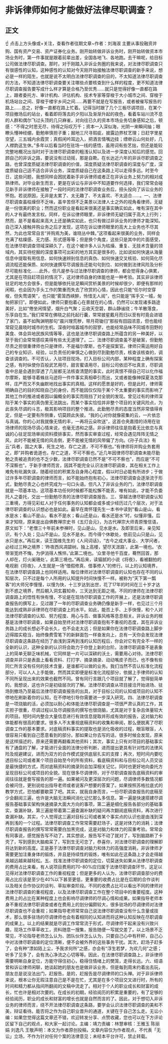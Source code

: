 # 非诉律师如何才能做好法律尽职调查？
## 正文
☝ 点击上方头像或+关注，查看作者往期文章~作者：刘海淑 主要从事投融资并购、国有资产交易、资产证券化业务。刚开始转做非诉业务时，刚开始转做资本市场业务时，第一件事就是跟着前辈出差，全国各地飞、各地跑。去干嘛呢，给目标公司做法律尽职调查。那时，对于刚踏入非诉业务圈的我来说，对法律尽职调查只有很感性的认知，这种感性的认知对今天刚开始接触法律尽职调查的新手来说，想必是一样的陌生，也就是说不太明白法律尽职调查的目的，不太知道法律尽职调查的方法，不知道法律尽职调查要关注哪些点要核查到什么样的程度，更不知道法律尽职调查报告要写成什么样才算是合格乃至优秀……就只是觉得好像一直都在路上，跟者委托方、审计机构、评估机构、技术专家等穿梭于大小城市之间、穿梭于机场站台之间、穿梭于楼宇乡间之间……再要不就是在写报告，或者被催写报告的路上……总之，好像一直都在路上忙着。记得当时跟了几个三板尽调项目，在某个项目撤场后的站台，看着即将落去的夕阳以及渐渐升起的夜色，看着车站川流不息的人群和偶尔飞过头顶的几只麻雀，对向往已久的资本市场业务切身感知之后，顿感：“不得之时思无尽，待得之际叹万千；资本一入深似海，光阴一来瞬间抽；眼瞭头懵神经绷，勤勉审慎担子重；掘地三尺寻瑕疵，披露边界杖艺理；日赶字里星空望，三五城内余霞赏；真假闲吟耳边入，把酒言情嘴边挂；缥缈云山何处好，几人襟韵这生休。”多年以后看当时在驻场一线的感悟，虽用词有些艺拙，但还是能较完整地概况出当时对于法律尽职调查的粗浅认知以及进一步深度认知后的感觉。回顾自己的非诉之路，要说没有过动摇，那是自欺。在长达近六年的非诉尽职调查之路，也曾深度质疑法律尽职调查的价值，深度质疑法律尽职调查的深度与广度，深度质疑自己适不适合非诉业务，深度质疑自己在这条路上可以走得多远。时至今日，这些问题，我想同样会困扰着新手非诉律师或者正在非诉业务上努力的相对成熟律师。对毕业新生而言，更是在诉讼与非诉中不知道要作何选择，我们常常会碰见新手非诉律师在接触了一段时间的法律尽职调查业务后，扭头投向了诉讼业务的怀抱。若说原因，无非是太累了、太无趣了、不太喜欢、不太适合……。一、法律尽职调查虽枯燥但不乏味，虽辛苦但不乏美景以法律人士之外的视角看律师，无疑是一份很美的职业；然而这份职业是看起来很美还是事实确实如此，唯有深在其中的人才有最终发言权。同样，在诉讼律师眼里，非诉律师无疑归属于高大上行列；然而，是不是看起来高大上还是确实如此，也只有做过非诉业务的律师才能深知。自己深入接触并购业务之后才发现，这项在诉讼律师眼里的高大上业务也不尽其然，为此也常常自言“并购焉为美，谁晓丛中棘。”这项看起来很美的业务，同样会充满了枯燥感、无力感、形式感等等；但是换个角度，这些只是其中的片面感受，在法律尽职调查领域深耕久了，在这个被许多人认为枯燥、重复、无技术含量的领域内，其实待挖掘的深度事项可出彩的地方其实是很多的，比如说如何快速从海量信息中提取有用信息、如何快速辨别信息的真伪、如何快速交叉核验、如何简化尽调流程还能保质、如何快速撰写尽调报告还能句句到位、如何做到法律风险及分析尽可能标准化……此外，但凡是参与过法律尽职调查的律师，都会觉得身心俱累，尤其是在项目赶项目的情况下，这对律师自身的体能也是一种考验。其实非诉律师驻足的地方会很多，但是能够依托驻足瞬间赏析美景的时候却很少，即便有那样的闲暇，也会因为手头工作的繁重而失去了欣赏的心情，因此也只能“任尔时空穿梭，但失莺语笑”，也只能“雾笼西峡醉，怜惜无人阅”，也只能是“挥手又一城，匆匆把家归”。即便如此，律师只要抱着心在景就在的心情，仍然可以发现诸多路途美好，比如“倦坐闲情望，烟升白气聚；云收天空碧，群山静谧绕；牛羊散落食，乐享自在生。”我们常常在佛晓之前托起行囊，常常披星戴月而归以至有时竟会进错了家门，虽不如陶渊明那句“晨兴理荒秽，带月荷锄归”那般有田园浓意，但也能经常窥见晨晓时城市的生机、深夜时喧嚣城市的寂寥，也能经常品味不同城市田野的美食、体会异地民族风情等等，这也是法律尽职调查路上所蕴含的另一种美好，以至于我们会常常感叹美得有些太无道理了。二、法律尽职调查虽不是破案，但勤勉尽责之担很重律师也只是律师，不是福尔摩斯，也不是探案官。律师只需运用好自己的专业知识、经验，以负责任的审慎之心做到尽到勤勉尽责，核查该核查的，调查该调查的。不可否认，入驻项目现场，打入目标公司内部，某种程度上确有探案之感，有时纵使你百般武艺用尽，甜言蜜语用尽，目标公司依旧不吐真言，尽职调查中总是会遇到穿透了几层都无法核查清楚的事实，此时真恨不得自己可以化作福尔摩斯，能够寻着蛛丝马迹将一件件事实真相牵引而出，又或者能像神探夏洛克那样，庄严而又不失幽默地找出事实的真相。这样的愿景是好的，但是此时，律师需明确自己的目的知晓自己的身份，而不能因仅仅陷于某个不太重要的事实而影响了其他工作的推进或者因以偏概全的事实而阻挡了对全貌的发现。曾见过有的律师深陷于某个事实的真伪里无法跳出，而某个事实恰恰并非整个项目的关键风险点，为此丧失尽调的斗志，极其影响项目的整个推进。此勤勉尽责的态度当然非常值得肯定，但是一定要有所侧重，切莫顾此失彼。“我的心对你就像密集的云，一片依恋与真诚。你的心对我就像无情的丰，一再将云朵吹送”，这首仓央嘉措的诗用在驻场律师的现场尽调心情来说，也毫无违和之感。非诉律师往往是抱着无比依恋与真诚的心驻足现场审阅资料摸排事实，然而事实审查过程，经常会遇见阵阵无情之风，此时不能被无情的风击倒，更不能被无情的风带偏了方向。《孙子兵法》有云“兵者，国之大事，死生之地，存亡之道，不可不察也。”有律师将并购业务套用之，即“并购者诡道也，存亡之道，不可不察也。”近几年因律师尽职调查未能尽勤勉之责被追责的也不乏少数，法律尽职调查已然不是“不可不察也”，而应是“不可不深察也”。于新手律师而言，因其不能完全认识法律尽职调查，其在相关工作上难免有纰漏失误，随着经验的积累及自身用心程度，假以时日必能有所进步；于做过许多年尽职调查的律师而言，如不能始终抱有初心，法律尽职调查会逐渐流于形式，勤勉尽责之心也终究成为一句口头语。但凡入了非诉业务的门，法律尽职调查就是一项基本功，这项基本功任何时候都不能松懈不能丢，唯有如此，才能不负委托人之委托，交出一份勤勉尽责的法律尽职调查报告。三、穿越法律尽职调查认知三重境，方得见彩虹人对于任何事务的认知都会或多或少经历过几个层次，对于法律尽职调查的认识想必也是如此。最早在南怀瑾先生一本书中读到“看山是山，看水是水；看山不是山，看水不是水；看山还是山，看水还是水”时，似懂非懂。后来才知晓，原来是出自佛教禅宗史书《五灯会元》，为古代禅宗大师青原惟信语，原文如下：“老僧三十年前未参禅时，见山是山，见水是水。及即至后来，亲见知识，有个入处；见山不是山，见水不是水。而今得个休歇处，依前见山只是山，见水只是水。”再后来，读王国维先生的《人间词话》，“古今之成大事业、大学问者，必经过三种之境界：‘昨夜西风凋碧树。独上高楼，望尽天涯路’。此第一境也。‘衣带渐宽终不悔，为伊消得人憔悴。’此第二境也。‘众里寻他千百度，蓦然回首，那人却在，灯火阑珊处’。此第三境也。”再后来，读猫腻的小说《将夜》，看被翻拍的电视剧《将夜》，人生就是一场“借假修真、借事修人”的修行。以上的认知境界，在法律尽职调查路上也同样适用。每位律师对法律尽职调查的认知也存在不同的认知层次，只不过是每个人所用的认知提升时间快慢不一样。被称为“天下第一瓢客”的大师兄李慢慢，以慢为快，十三岁达到出世，花了17年的时间在三十岁才达到不惑之境界，然后朝入洞玄暮知命，三天达到无距之境。不同的律师在法律尽职调查路上的悟性有快有慢，不论是在现场尽职调查工作的开展上，还是法律尽职调查报告的撰写上，见过跟了一年的尽职调查业务确仍像是新手一样，也见过三个月能达到成熟非诉律师在尽职调查上的水平。如此，能否上手、上手快慢，和个人对法律尽职调查的认知、努力程度、用心与否、做事风格等息息相关。非诉业务的根基是法律尽职调查，如果自始至终对法律尽职调查抱有不重视的态度，其在非诉业务路上的成长想必不会长久，也不会走太远；但是如果你在法律尽职调查路上脚步迈得踏实稳当，始终像费雪笔下的新鲜面包一样奋发向上，总有一天你会发现法律尽职调查这条路在经历了由浅到深再到浅的认知历程后，你会对它有完全不一样的全新的认识，这种全新的认识将会助力于你登上新的台阶。法律尽职调查不是表象上的简单无聊乏味机械，它同样是一片可以深耕的沃土，需要用心对待。法律尽职调查并非只是表面上看看资料、打打字、摘录摘录、动动嘴皮子而已，也不像有些同仁所言没有任何的技术含量，是谁都可以做的业务。我们当然不否认标准化流程部分，可以人人上手能做，然而其实即便是标准化流程部分，依据上手律师的认知不同所呈现出来的效果也截然不同。曾有同行言跟几个项目就了解了，觉得挺简单的。我想说，这也许只是初级层次的了解。法律尽职调查从项目接洽开始进场、驻场到撤场乃至最后法律尽职调查报告的出具，对于目标公司的认知或项目的认知不停地在刷新着你的认知，在不停地引导你需要进一步深入研究。四、法律尽职调查是一项烧脑的活，必须加以耐心和体能法律尽职调查是一项很严肃认真的工作，其实担子很重，尽调过程以及尽调报告的撰写也很烧脑，尤其是对于复杂且体量较大的项目。短时间内整合大量信息进行有效信息提取并形成有效的报告，这对脑力和体能都有很高的要求。很多人不太重视底稿资料的收集和审阅，那么便脱离了尽职调查工作的基本要求。对底稿资料事实的提取也是消化吸收的过程，眼盲眼盲，人很容易只看到自己愿意看到的部分。那如果让你去写的话，很多时候会发现，原来是这样描述的，原来还需要再翻看其他资料；其次，事实上只有对项目的基础事实有了通盘的了解，才能进行全面的法律分析判断，进而提出更具有针对性的法律风险及规避建议，进而为双方的合作模式提供底层扎实的支撑；再次，短时间内要吃透目标公司或者某个项目自始至今的所有资料，看底稿资料和与目标公司人员交谈是最快捷的方式，而对底稿资料的摘录则会加深相关记忆，同时也更好地向委托方呈现目标公司或项目的全貌。现在很多尽调律师，对于尽职调查报告底稿资料的审阅往往就是誊写报告的那一遍。如果被问及更深层次的问题，尽调律师多数情况都会被问住，更别说给出指导老师或者说客户想要的答案了。如果按照苏格拉底式的教学方式，恐怕都要歇菜了吧。其实，就我自身而言，一份尽职调查报告的底稿至少会翻阅三遍，也许是大脑无法瞬间消化记忆那么多信息。第一遍是快速搭建尽调报告基础事实架构快速摘录大面大方向的事项，第二遍是细化报告各部分的基础事实，查漏补缺，第三遍是带着第二遍查漏补缺的疑问再次翻阅底稿资料，再次进行查漏补缺。其实，个人觉得这三遍对目标公司或者某个事实点的认识也是由浅到深再到浅的一个过程。法律尽职调查工作常常需要赶场子，这是对体力的消耗；法律尽职调查报告的撰写常常需要白加黑完成，这是对脑力和体力的双重考验。常常会有同事说，感觉报告写不动了。其实想说，报告写不动了就对了，写到脑路断了卡壳了，写到感到大脑痴呆了，写到生无可恋了，恭喜你，对法律尽职调查的理解即将达到新的高度。正是基于法律尽职调查对脑力和体力的高强度消耗，非诉律师才需要更加注重身体的锻炼，并且是持续性的锻炼，唯有如此在这条路上才会走得越来越远越来越轻松。五、找准法律尽职调查的定位，切莫迷失如果从法律尽职调查的费用占比来看，有人说项目费用的70-80%应归属于法律尽职调查环节，这足以见得对法律尽职调查工作的重视程度；但是更多的人认为，法律尽职调查部分的费用占比应该是至少在40%以下甚至更低，更重要的收费占比是在后期的合作谈判以及相关合作协议的谈判、草拟审查阶段。不同的收费占比可以看出不同的律师对法律尽职调查的重视程度，以及法律尽职调查工作在整个项目中的重要程度。这种费用上的占比在某种程度上也会影响尽调律师的尽调心情和成果。如果指导老师本身不重视法律尽职调查或者在费用上的划分偏颇较大，很多驻场的尽调律师对法律尽职调查也不会重视；如果指导老师常常自己说法律尽职调查没有什么含量或技术，那么很多驻场的尽调律师也会有着相同的认知进而将这种认知反映在尽职调查的成果上。以上的结果就是尽调工作常常流于形式，尽调律师干起来没有兴致兴趣，现场工作草草收工，资料随意一搜集，报告随便一写就交差了。以上场景不乏常见，不论指导老师怎么认为、团队伙伴怎么认为，只要自己心中有杆秤，自己心中对法律尽职调查的定位清晰，便不会被外界的这些事务干扰。其次，赶场子赶多了，会有种“漂如陌上尘，予我求何所”之感，亦会有“浮生若梦，为欢几何”之感；听多了见多了，会有洗心净流之心切等等。因此，在法律尽职调查路上，非诉律师需要明晰自身定位，方能守得住初心，稳得住情绪上的樊笼，走得长远。六、结语曾和诉讼律师闲聊，她谈起她的朋友也是做非诉业务，但是每到周末约着出去玩，朋友总是说没法出门，赶报告。是的，赶报告是尽调律师的口头禅。对于非诉律师来说，根本让你无瑕注意自己是不是在忙，尤其是在多个项目交叉进行时，所有的时间和精力都从指间所翻阅的文稿中流走了。相对于个人的职业成长和财富的成长，忙也许是相对次要的。在成长的初期，经验阅历的积累是重要的，有了足够的经验阅历，职业的成长和财富的增长也就是自然而言的了。因此，对于想切入非诉业务的律师而言，绕不开法律尽职调查这条路，要学会认识法律尽职调查的美和不美，辩证看待。能否将之作为自己职业晋升的通道，关键在于自己怎么走。无讼小编：如果您觉得这篇文章还不错，欢迎转发分享、点赞收藏，您也可以在下方评论区留下自己的观点，和大家一起讨论。主编：靖力责编：林慧审核：王雅玉 陈丽娟 刘逸凡 王敬声明：本文为作者原创投稿，文章内容仅为作者观点，不代表「无讼」立场，不作为针对任何个案的法律意见；未经本平台许可，禁止转载。